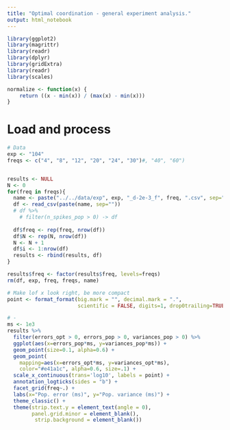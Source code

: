 ```yaml
---
title: "Optimal coordination - general experiment analysis."
output: html_notebook
---
```


```r
library(ggplot2)
library(magrittr)
library(readr)
library(dplyr)
library(gridExtra)
library(readr)
library(scales)

normalize <- function(x) {
    return ((x - min(x)) / (max(x) - min(x)))
}
```


# Load and process

```r
# Data
exp <- "104"
freqs <- c("4", "8", "12", "20", "24", "30")#, "40", "60")


results <- NULL
N <- 0
for(freq in freqs){
  name <- paste("../../data/exp", exp, "_d-2e-3_f", freq, ".csv", sep="")
  df <- read_csv(paste(name, sep=""))
  # df %>%
    # filter(n_spikes_pop > 0) -> df
  
  df$freq <- rep(freq, nrow(df))
  df$N <- rep(N, nrow(df))
  N <- N + 1
  df$i <- 1:nrow(df)
  results <- rbind(results, df)
}

results$freq <- factor(results$freq, levels=freqs)
rm(df, exp, freq, freqs, name)
```


```r
# Make lof x look right, be more compact
point <- format_format(big.mark = "", decimal.mark = ".", 
                       scientific = FALSE, digits=1, drop0trailing=TRUE)

# -
ms <- 1e3
results %>% 
  filter(errors_opt > 0, errors_pop > 0, variances_pop > 0) %>% 
  ggplot(aes(x=errors_pop*ms, y=variances_pop*ms)) +
  geom_point(size=0.1, alpha=0.6) + 
  geom_point(
    mapping=aes(x=errors_opt*ms, y=variances_opt*ms), 
    color="#e41a1c", alpha=0.6, size=.1) +
  scale_x_continuous(trans='log10', labels = point) +
  annotation_logticks(sides = "b") +
  facet_grid(freq~.) +
  labs(x="Pop. error (ms)", y="Pop. variance (ms)") +
  theme_classic() +
  theme(strip.text.y = element_text(angle = 0), 
        panel.grid.minor = element_blank(),
         strip.background = element_blank())
```